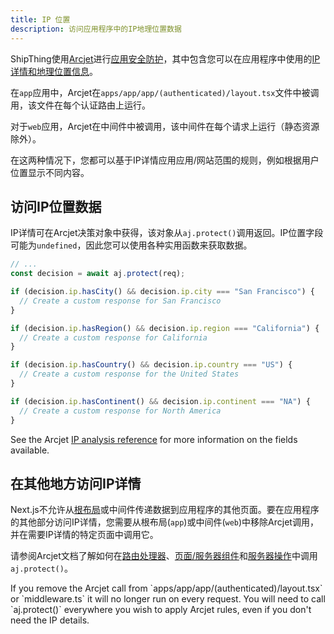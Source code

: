 ```yaml
---
title: IP 位置
description: 访问应用程序中的IP地理位置数据
---
```


ShipThing使用[Arcjet](https://arcjet.com)进行[应用安全防护](/zh/packages/security/application)，其中包含您可以在应用程序中使用的[IP详情和地理位置信息](https://docs.arcjet.com/reference/nextjs#ip-analysis)。

在`app`应用中，Arcjet在`apps/app/app/(authenticated)/layout.tsx`文件中被调用，该文件在每个认证路由上运行。

对于`web`应用，Arcjet在中间件中被调用，该中间件在每个请求上运行（静态资源除外）。

在这两种情况下，您都可以基于IP详情应用应用/网站范围的规则，例如根据用户位置显示不同内容。

## 访问IP位置数据

IP详情可在Arcjet决策对象中获得，该对象从`aj.protect()`调用返回。IP位置字段可能为`undefined`，因此您可以使用各种实用函数来获取数据。

```ts
// ...
const decision = await aj.protect(req);

if (decision.ip.hasCity() && decision.ip.city === "San Francisco") {
  // Create a custom response for San Francisco
}

if (decision.ip.hasRegion() && decision.ip.region === "California") {
  // Create a custom response for California
}

if (decision.ip.hasCountry() && decision.ip.country === "US") {
  // Create a custom response for the United States
}

if (decision.ip.hasContinent() && decision.ip.continent === "NA") {
  // Create a custom response for North America
}
```

See the Arcjet [IP analysis reference](https://docs.arcjet.com/reference/nextjs#ip-analysis) for more information on the fields available.

## 在其他地方访问IP详情

Next.js不允许从[根布局](https://nextjs.org/docs/app/building-your-application/routing/layouts-and-templates)或中间件传递数据到应用程序的其他页面。要在应用程序的其他部分访问IP详情，您需要从根布局(`app`)或中间件(`web`)中移除Arcjet调用，并在需要IP详情的特定页面中调用它。

请参阅Arcjet文档了解如何在[路由处理器](https://docs.arcjet.com/reference/nextjs#protect)、[页面/服务器组件](https://docs.arcjet.com/reference/nextjs#pages--page-components)和[服务器操作](https://docs.arcjet.com/reference/nextjs#server-actions)中调用`aj.protect()`。

<Note>
  If you remove the Arcjet call from `apps/app/app/(authenticated)/layout.tsx` or `middleware.ts` it will no longer run on every request. You will need to call `aj.protect()` everywhere you wish to apply Arcjet rules, even if you don't need the IP details.
</Note>